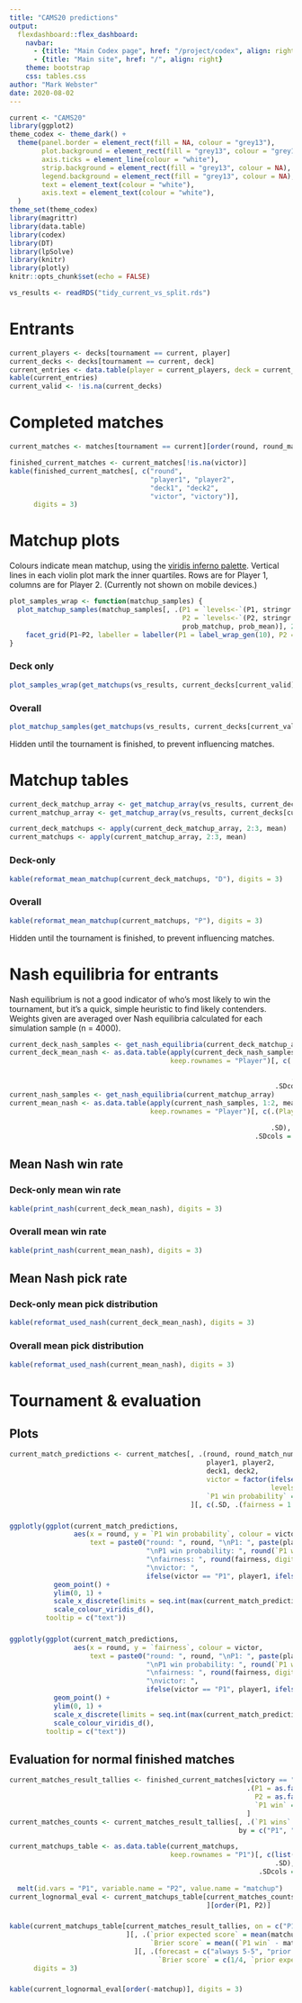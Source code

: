 ```yaml
---
title: "CAMS20 predictions"
output: 
  flexdashboard::flex_dashboard:
    navbar:
      - {title: "Main Codex page", href: "/project/codex", align: right}
      - {title: "Main site", href: "/", align: right}
    theme: bootstrap
    css: tables.css
author: "Mark Webster"
date: 2020-08-02
---
```


```r
current <- "CAMS20"
library(ggplot2)
theme_codex <- theme_dark() +
  theme(panel.border = element_rect(fill = NA, colour = "grey13"),
        plot.background = element_rect(fill = "grey13", colour = "grey13"),
        axis.ticks = element_line(colour = "white"),
        strip.background = element_rect(fill = "grey13", colour = NA),
        legend.background = element_rect(fill = "grey13", colour = NA),
        text = element_text(colour = "white"),
        axis.text = element_text(colour = "white"), 
  )
theme_set(theme_codex)
library(magrittr)
library(data.table)
library(codex)
library(DT)
library(lpSolve)
library(knitr)
library(plotly)
knitr::opts_chunk$set(echo = FALSE)
```

```r
vs_results <- readRDS("tidy_current_vs_split.rds")
```

# Entrants {data-navmenu="Data"}

```r
current_players <- decks[tournament == current, player]
current_decks <- decks[tournament == current, deck]
current_entries <- data.table(player = current_players, deck = current_decks, stringsAsFactors = TRUE)
kable(current_entries)
current_valid <- !is.na(current_decks)
```

# Completed matches {data-navmenu="Data"}

```r
current_matches <- matches[tournament == current][order(round, round_match_number)]
```

```r
finished_current_matches <- current_matches[!is.na(victor)]
kable(finished_current_matches[, c("round",
                                   "player1", "player2",
                                   "deck1", "deck2",
                                   "victor", "victory")],
      digits = 3)
```

# Matchup plots {data-orientation=rows data-navmenu="Predictions" .no-mobile}

Colours indicate mean matchup, using the [viridis inferno palette](https://cran.r-project.org/web/packages/viridis/vignettes/intro-to-viridis.html). Vertical lines in each violin plot mark the inner quartiles. Rows are for Player 1, columns are for Player 2. (Currently not shown on mobile devices.)

```r
plot_samples_wrap <- function(matchup_samples) {
  plot_matchup_samples(matchup_samples[, .(P1 = `levels<-`(P1, stringr::str_replace_all(levels(P1), "/", " ")),
                                           P2 = `levels<-`(P2, stringr::str_replace_all(levels(P2), "/", " ")),
                                           prob_matchup, prob_mean)], 2) +
    facet_grid(P1~P2, labeller = labeller(P1 = label_wrap_gen(10), P2 = label_wrap_gen(15)))
}
```

### Deck only

```r
plot_samples_wrap(get_matchups(vs_results, current_decks[current_valid]))
```

### Overall

```r
plot_matchup_samples(get_matchups(vs_results, current_decks[current_valid], current_players[current_valid]), 2)
```

Hidden until the tournament is finished, to prevent influencing matches.

# Matchup tables {data-orientation=rows data-navmenu="Predictions"}

```r
current_deck_matchup_array <- get_matchup_array(vs_results, current_decks[current_valid])
current_matchup_array <- get_matchup_array(vs_results, current_decks[current_valid], current_players[current_valid])

current_deck_matchups <- apply(current_deck_matchup_array, 2:3, mean)
current_matchups <- apply(current_matchup_array, 2:3, mean)
```

### Deck-only

```r
kable(reformat_mean_matchup(current_deck_matchups, "D"), digits = 3)
```

### Overall

```r
kable(reformat_mean_matchup(current_matchups, "P"), digits = 3)
```

Hidden until the tournament is finished, to prevent influencing matches.

# Nash equilibria for entrants {data-orientation=rows data-navmenu="Predictions"}

Nash equilibrium is not a good indicator of who's most likely to win the tournament, but it's a quick, simple heuristic to find likely contenders. Weights given are averaged over Nash equilibria calculated for each simulation sample (n = 4000).

```r
current_deck_nash_samples <- get_nash_equilibria(current_deck_matchup_array)
current_deck_mean_nash <- as.data.table(apply(current_deck_nash_samples, 1:2, mean), 
                                        keep.rownames = "Player")[, c(.(Player = factor(Player, 
                                                                                        c("P1", "P2", "Both"))), 
                                                                      .SD), 
                                                                  .SDcols = dimnames(current_deck_nash_samples)[[2]]]
current_nash_samples <- get_nash_equilibria(current_matchup_array)
current_mean_nash <- as.data.table(apply(current_nash_samples, 1:2, mean), 
                                   keep.rownames = "Player")[, c(.(Player = factor(Player, 
                                                                                   c("P1", "P2", "Both"))), 
                                                                 .SD), 
                                                             .SDcols = dimnames(current_nash_samples)[[2]]]
```

## Mean Nash win rate {data-height=300}

### Deck-only mean win rate

```r
kable(print_nash(current_deck_mean_nash), digits = 3)
```

### Overall mean win rate

```r
kable(print_nash(current_mean_nash), digits = 3)
```

## Mean Nash pick rate {data-height=700}

### Deck-only mean pick distribution

```r
kable(reformat_used_nash(current_deck_mean_nash), digits = 3)
```

### Overall mean pick distribution

```r
kable(reformat_used_nash(current_mean_nash), digits = 3)
```

# Tournament & evaluation {data-navmenu="Predictions"}

## Plots {data-width=400}

```r
current_match_predictions <- current_matches[, .(round, round_match_number,
                                                 player1, player2,
                                                 deck1, deck2,
                                                 victor = factor(ifelse(is.na(victor), "ongoing", ifelse(victor == player1, "P1", "P2")),
                                                                 levels = c("P1", "P2", "ongoing")),
                                                 `P1 win probability` = diag(current_matchups[player1, player2]))
                                             ][, c(.SD, .(fairness = 1 - 2*abs(`P1 win probability` - 1/2)))]
```

###

```r
ggplotly(ggplot(current_match_predictions,
                aes(x = round, y = `P1 win probability`, colour = victor,
                    text = paste0("round: ", round, "\nP1: ", paste(player1, deck1), "\nP2: ", paste(player2, deck2),
                                  "\nP1 win probability: ", round(`P1 win probability`, digits = 3),
                                  "\nfairness: ", round(fairness, digits = 3),
                                  "\nvictor: ",
                                  ifelse(victor == "P1", player1, ifelse(victor == "P2", player2, "ongoing"))))) +
           geom_point() +
           ylim(0, 1) +
           scale_x_discrete(limits = seq.int(max(current_match_predictions$round))) +
           scale_colour_viridis_d(),
         tooltip = c("text"))
```

###

```r
ggplotly(ggplot(current_match_predictions,
                aes(x = round, y = `fairness`, colour = victor,
                    text = paste0("round: ", round, "\nP1: ", paste(player1, deck1), "\nP2: ", paste(player2, deck2),
                                  "\nP1 win probability: ", round(`P1 win probability`, digits = 3),
                                  "\nfairness: ", round(fairness, digits = 3),
                                  "\nvictor: ",
                                  ifelse(victor == "P1", player1, ifelse(victor == "P2", player2, "ongoing"))))) +
           geom_point() +
           ylim(0, 1) +
           scale_x_discrete(limits = seq.int(max(current_match_predictions$round))) +
           scale_colour_viridis_d(),
         tooltip = c("text"))
```

## Evaluation for normal finished matches {data-width=600}

```r
current_matches_result_tallies <- finished_current_matches[victory == "normal",
                                                           .(P1 = as.factor(player1),
                                                             P2 = as.factor(player2),
                                                             `P1 win` = victor == player1)
                                                           ]
current_matches_counts <- current_matches_result_tallies[, .(`P1 wins` = paste(sum(`P1 win`), .N, sep = "/")),
                                                         by = c("P1", "P2")]
```

```r
current_matchups_table <- as.data.table(current_matchups,
                                        keep.rownames = "P1")[, c(list(P1 = factor(P1, unique(P1))),
                                                                  .SD),
                                                              .SDcols = setdiff(colnames(current_matchups),
                                                                                "P1")] %>% 
  melt(id.vars = "P1", variable.name = "P2", value.name = "matchup")
current_lognormal_eval <- current_matchups_table[current_matches_counts, on = c("P1", "P2")
                                                 ][order(P1, P2)]
```

### {data-height=220}

```r
kable(current_matchups_table[current_matches_result_tallies, on = c("P1", "P2")
                             ][, .(`prior expected score` = mean(matchup*(1 - matchup)),
                                   `Brier score` = mean((`P1 win` - matchup)^2))
                               ][, .(forecast = c("always 5-5", "prior expected score", "model"),
                                     `Brier score` = c(1/4, `prior expected score`, `Brier score`))],
      digits = 3)
```

### {data-height=780}

```r
kable(current_lognormal_eval[order(-matchup)], digits = 3)
```
